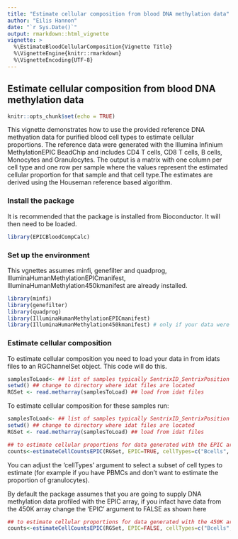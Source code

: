 ---
title: "Estimate cellular composition from blood DNA methylation data"
author: "Eilis Hannon"
date: "`r Sys.Date()`"
output: rmarkdown::html_vignette
vignette: >
  %\EstimateBloodCellularComposition{Vignette Title}
  %\VignetteEngine{knitr::rmarkdown}
  %\VignetteEncoding{UTF-8}
---

## Estimate cellular composition from blood DNA methylation data

```{r setup, include=FALSE}
knitr::opts_chunk$set(echo = TRUE)
```


This vignette demonstrates how to use the provided reference DNA methyation data for purified blood cell types to estimate cellular proportions. The reference data were generated with the Illumina Infinium MethylationEPIC BeadChip and includes CD4 T cells, CD8 T cells, B cells, Monocytes and Granulocytes. The output is a matrix with one column per cell type and one row per sample where the values represent the estimated cellular proportion for that sample and that cell type.The estimates are derived using the Houseman reference based algorithm. 


### Install the package

It is recommended that the package is installed from Bioconductor. It will then need to be loaded.

```{r,eval=FALSE}

library(EPICBloodCompCalc)

```

### Set up the environment

This vgnettes assumes minfi, genefilter and quadprog, IlluminaHumanMethylationEPICmanifest, IlluminaHumanMethylation450kmanifest are already installed. 

```{r,eval=FALSE}

library(minfi)
library(genefilter)
library(quadprog)
library(IlluminaHumanMethylationEPICmanifest)
library(IlluminaHumanMethylation450kmanifest) # only if your data were profiled with the 450K array.

```

### Estimate cellular composition

To estimate cellular composition you need to load your data in from idats files to an RGChannelSet object. This code will do this.


```{r,eval=FALSE}
samplesToLoad<- ## list of samples typically SentrixID_SentrixPosition for which you have two idat files
setwd() ## change to directory where idat files are located
RGSet <- read.metharray(samplesToLoad) ## load from idat files

```

To estimate cellular composition for these samples run:


```{r,eval=FALSE}
samplesToLoad<- ## list of samples typically SentrixID_SentrixPosition for which you have two idat files
setwd() ## change to directory where idat files are located
RGSet <- read.metharray(samplesToLoad) ## load from idat files

```



```{r,eval=FALSE}
## to estimate cellular proportions for data generated with the EPIC array
counts<-estimateCellCountsEPIC(RGSet, EPIC=TRUE, cellTypes=c("Bcells", "CD4Tcells", "CD8Tcells", "Monocytes", "Granulocytes"))

```

You can adjust the 'cellTypes' argument to select a subset of cell types to estimate (for example if you have PBMCs and don't want to estimate the proportion of granulocytes).


By default the package assumes that you are going to supply DNA methylation data profiled with the EPIC array, if you infact have data from the 450K array change the 'EPIC' argument to FALSE as shown here

```{r,eval=FALSE}
## to estimate cellular proportions for data generated with the 450K array
counts<-estimateCellCountsEPIC(RGSet, EPIC=FALSE, cellTypes=c("Bcells", "CD4Tcells", "CD8Tcells", "Monocytes", "Granulocytes"))

```
